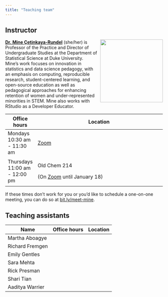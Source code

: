 ```yaml
---
title: "Teaching team"
---
```


## Instructor

![](images/team/mine.png){style="float:right;padding: 0 0 0 10px;" fig-alt="Headshot of Dr. Mine Çetinkaya-Rundel" width="200"}

[**Dr. Mine Çetinkaya-Rundel**](http://mine-cr.com/) (she/her) is Professor of the Practice and Director of Undergraduate Studies at the Department of Statistical Science at Duke University.
Mine's work focuses on innovation in statistics and data science pedagogy, with an emphasis on computing, reproducible research, student-centered learning, and open-source education as well as pedagogical approaches for enhancing retention of women and under-represented minorities in STEM.
Mine also works with RStudio as a Developer Educator.

+-------------------------------+-------------------------------------------------------------------------------------------------------------------------------------------------+
| Office hours                  | Location                                                                                                                                        |
+===============================+=================================================================================================================================================+
| Mondays 10:30 am - 11:30 am   | [Zoom](https://sakai.duke.edu/portal/site/779c3ebe-3b88-4bcc-bd01-1813e8396a23/page/d5eef508-07a4-4c6d-b7bd-4614a9631562)                       |
+-------------------------------+-------------------------------------------------------------------------------------------------------------------------------------------------+
| Thursdays 11:00 am - 12:00 pm | Old Chem 214                                                                                                                                    |
|                               |                                                                                                                                                 |
|                               | (On [Zoom](https://sakai.duke.edu/portal/site/779c3ebe-3b88-4bcc-bd01-1813e8396a23/page/d5eef508-07a4-4c6d-b7bd-4614a9631562) until January 18) |
+-------------------------------+-------------------------------------------------------------------------------------------------------------------------------------------------+

If these times don't work for you or you'd like to schedule a one-on-one meeting, you can do so at [bit.ly/meet-mine](https://bit.ly/meet-mine).

## Teaching assistants

| Name            | Office hours | Location |
|-----------------|--------------|----------|
| Martha Aboagye  |              |          |
| Richard Fremgen |              |          |
| Emily Gentles   |              |          |
| Sara Mehta      |              |          |
| Rick Presman    |              |          |
| Shari Tian      |              |          |
| Aaditya Warrier |              |          |
